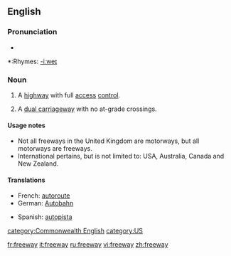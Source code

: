 ==English==

===Pronunciation===
*{{audio|en-us-freeway.ogg|Audio (US)}}

*:Rhymes: [[Rhymes:English:-iːweɪ|-iːweɪ]]

===Noun===
{{en-noun}}

# {{italbrac|International}} A [[highway]] with full [[access]] [[control]].
# {{UK}} A [[dual carriageway]] with no at-grade crossings.

====Usage notes====
*Not all freeways in the United Kingdom are motorways, but all motorways are freeways.
*International pertains, but is not limited to: USA, Australia, Canada and New Zealand.

====Translations====
{{top}}
*French: [[autoroute]]
*German: [[Autobahn]]
{{mid}}
*Spanish: [[autopista]]
{{bottom}}

[[category:Commonwealth English]]
[[category:US]]

[[fr:freeway]]
[[it:freeway]]
[[ru:freeway]]
[[vi:freeway]]
[[zh:freeway]]